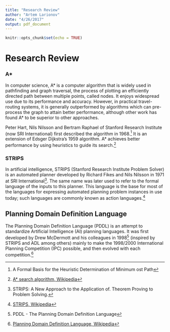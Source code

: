 ```yaml
---
title: "Research Review"
author: "Artem Larionov"
date: "4/26/2017"
output: pdf_document
---
```


```r
knitr::opts_chunk$set(echo = TRUE)
```

# Research Review

### A\*
In computer science, A\* is a computer algorithm that is widely used in pathfinding and graph traversal, the process of plotting an efficiently directed path between multiple points, called nodes. It enjoys widespread use due to its performance and accuracy. However, in practical travel-routing systems, it is generally outperformed by algorithms which can pre-process the graph to attain better performance, although other work has found A* to be superior to other approaches.

Peter Hart, Nils Nilsson and Bertram Raphael of Stanford Research Institute (now SRI International) first described the algorithm in 1968.[^1] It is an extension of Edsger Dijkstra's 1959 algorithm. A* achieves better performance by using heuristics to guide its search.[^2]

### STRIPS
In artificial intelligence, STRIPS (Stanford Research Institute Problem Solver) is an automated planner developed by Richard Fikes and Nils Nilsson in 1971 at SRI International[^3]. The same name was later used to refer to the formal language of the inputs to this planner. This language is the base for most of the languages for expressing automated planning problem instances in use today; such languages are commonly known as action languages.[^4] 

## Planning Domain Definition Language
The Planning Domain Definition Language (PDDL) is an attempt to standardize Artificial Intelligence (AI) planning languages. It was first developed by Drew McDermott and his colleagues in 1998[^5] (inspired by STRIPS and ADL among others) mainly to make the 1998/2000 International Planning Competition (IPC) possible, and then evolved with each competition.[^6]

[^1]: A Formal Basis for the Heuristic Determination of Minimum ost Path
[^2]: [A* search algorithm, Wikipedia](https://en.wikipedia.org/wiki/A*_search_algorithm)
[^3]: STRIPS: A New Approach to the Application of. Theorem Proving to Problem Solving.
[^4]: [STRIPS, Wikipedia](https://en.wikipedia.org/wiki/STRIPS)
[^5]: PDDL - The Planning Domain Definition Language
[^6]: [Planning Domain Definition Language, Wikipedia](https://en.wikipedia.org/wiki/Planning_Domain_Definition_Language)